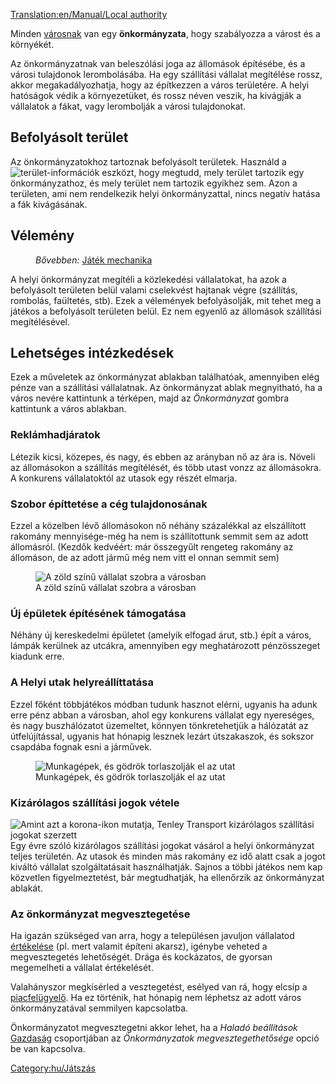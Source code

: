 [[Translation:en/Manual/Local authority]]

Minden [[hu/Manual/Települések|városnak]] van egy '''önkormányzata''', hogy szabályozza a várost és a környékét.  

Az önkormányzatnak van beleszólási joga az állomások építésébe, és a városi tulajdonok lerombolásába. Ha egy szállítási vállalat megítélése rossz, akkor megakadályozhatja, hogy az építkezzen a város területére. A helyi hatóságok védik a környezetüket, és rossz néven veszik, ha kivágják a vállalatok a fákat, vagy lerombolják a városi tulajdonokat.

==Befolyásolt terület==
Az önkormányzatokhoz tartoznak befolyásolt területek. Használd a [[File:en/Manual html 51cda05b.png|terület-információk]] eszközt, hogy megtudd, mely terület tartozik egy önkormányzathoz, és mely terület nem tartozik egyikhez sem. Azon a területen, ami nem rendelkezik helyi önkormányzattal, nincs negatív hatása a fák kivágásának.

==Vélemény==
:''Bővebben:'' [[en/Játék mechanika#Önkormányzat megítélése|Játék mechanika]]
A helyi önkormányzat megítéli a közlekedési vállalatokat, ha azok a befolyásolt területen belül valami cselekvést hajtanak végre (szállítás, rombolás, faültetés, stb). Ezek a vélemények befolyásolják, mit tehet meg a játékos a befolyásolt területen belül. Ez nem egyenlő az állomások szállítási megítélésével.

==Lehetséges intézkedések==
Ezek a műveletek az önkormányzat ablakban találhatóak, amennyiben elég pénze van a szállítási vállalatnak. Az önkormányzat ablak megnyitható, ha a város nevére kattintunk a térképen, majd az ''Önkormányzat'' gombra kattintunk a város ablakban.

===Reklámhadjáratok===
Létezik kicsi, közepes, és nagy, és ebben az arányban nő az ára is. Növeli az állomásokon a szállítás megítélését, és több utast vonzz az állomásokra. A konkurens vállalatoktól az utasok egy részét elmarja.

===Szobor építtetése a cég tulajdonosának===
Ezzel a közelben lévő állomásokon nő néhány százalékkal az elszállított rakomány mennyisége-még ha nem is szállítottunk semmit sem az adott állomásról. (Kezdők kedvéért: már összegyűlt rengeteg rakomány az állomáson, de az adott jármű még nem vitt el onnan semmit sem)

[[File:hu/Varos-10.png|center|frame|A zöld színű vállalat szobra a városban]]

===Új épületek építésének támogatása===
Néhány új kereskedelmi épületet (amelyik elfogad árut, stb.) épít a város, lámpák kerülnek az utcákra, amennyiben egy meghatározott pénzösszeget kiadunk erre.

===A Helyi utak helyreállíttatása===
Ezzel főként többjátékos módban tudunk hasznot elérni, ugyanis ha adunk erre pénz abban a városban, ahol egy konkurens vállalat egy nyereséges, és nagy buszhálózatot üzemeltet, könnyen tönkretehetjük a hálózatát az útfelújítással, ugyanis hat hónapig lesznek lezárt útszakaszok, és sokszor csapdába fognak esni a járművek.

[[File:hu/Varos-9.png|center|frame|Munkagépek, és gödrök torlaszolják el az utat]]

===Kizárólagos szállítási jogok vétele===
[[File:en/Exclusive transport rights.png|frame|right|Amint azt a korona-ikon mutatja, Tenley Transport kizárólagos szállítási jogokat szerzett]]
Egy évre szóló kizárólagos szállítási jogokat vásárol a helyi önkormányzat teljes területén. Az utasok és minden más rakomány ez idő alatt csak a jogot kiváltó vállalat szolgáltatásait használhatják. Sajnos a többi játékos nem kap közvetlen figyelmeztetést, bár megtudhatják, ha ellenőrzik az önkormányzat ablakát.

===Az önkormányzat megvesztegetése===
Ha igazán szükséged van arra, hogy a településen javuljon vállalatod [[hu/Manual/Game Mechanics/Main Page#A helyi önkormányzat értékelése|értékelése]] (pl. mert valamit építeni akarsz), igénybe veheted a megvesztegetés lehetőségét. Drága és kockázatos, de gyorsan megemelheti a vállalat értékelését.

Valahányszor megkísérled a vesztegetést, esélyed van rá, hogy elcsíp a [[hu/Archive/Manual/Piacfelügyelő|piacfelügyelő]]. Ha ez történik, hat hónapig nem léphetsz az adott város önkormányzatával semmilyen kapcsolatba.

Önkormányzatot megvesztegetni akkor lehet, ha a ''Haladó beállítások'' [[hu/Haladó beállítások/Gazdaság#Önkormányzatok megvesztegethetősége|Gazdaság]] csoportjában az ''Önkormányzatok megvesztegethetősége'' opció be van kapcsolva.

[[Category:hu/Játszás]]